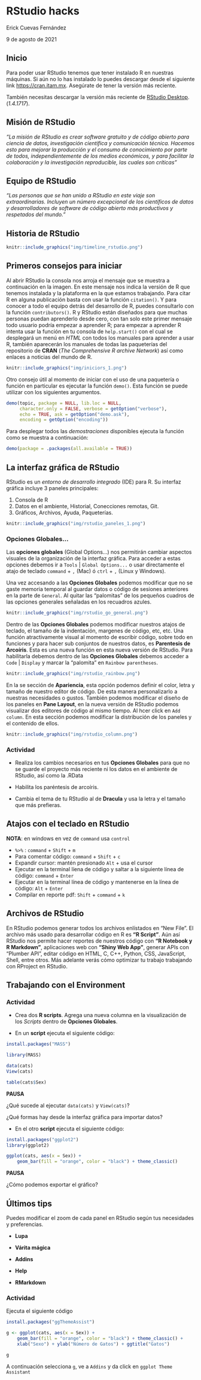# RStudio hacks

Erick Cuevas Fernández

9 de agosto de 2021

## Inicio

Para poder usar RStudio tenemos que tener instalado R en nuestras máquinas. Si aún no lo has instalado lo puedes descargar desde el siguiente link <https://cran.itam.mx>. Asegúrate de tener la versión más reciente.

También necesitas descargar la versión más reciente de [RStudio Desktop](https://www.rstudio.com/products/rstudio/download/). (*1.4.1717*).

## Misión de RStudio

*"La misión de RStudio es crear software gratuito y de código abierto para ciencia de datos, investigación científica y comunicación técnica. Hacemos esto para mejorar la producción y el consumo de conocimiento por parte de todos, independientemente de los medios económicos, y para facilitar la colaboración y la investigación reproducible, las cuales son críticas"*

## Equipo de RStudio

*"Las personas que se han unido a RStudio en este viaje son extraordinarias. Incluyen un número excepcional de los científicos de datos y desarrolladores de software de código abierto más productivos y respetados del mundo."*

## Historia de RStudio

```r
knitr::include_graphics("img/timeline_rstudio.png")
```

## Primeros consejos para iniciar

Al abrir RStudio la consola nos arroja el mensaje que se muestra a continuación en la imagen. En este mensaje nos indica la versión de R que tenemos instalada y la plataforma en la que estamos trabajando. Para citar R en alguna publicación basta con usar la función `citation()`. Y para conocer a todo el equipo detrás del desarrollo de R, puedes consultarlo con la función `contributors()`. R y RStudio están diseñados para que muchas personas puedan aprenderlo desde cero, con tan solo este primer mensaje todo usuario podría empezar a aprender R; para empezar a aprender R intenta usar la función en tu consola de `help.start()` con el cual se desplegará un menú en *HTML* con todos los manuales para aprender a usar R, también aparecerán los manuales de todas las paqueterías del repositorio de **CRAN** (*The Comprehensive R archive Network*) así como enlaces a noticias del mundo de R.

```r
knitr::include_graphics("img/iniciors_1.png")
```

Otro consejo útil al momento de iniciar con el uso de una paquetería o función en particular es ejecutar la función `demo()`. Esta función se puede utilizar con los siguientes argumentos.

```r
demo(topic, package = NULL, lib.loc = NULL,
     character.only = FALSE, verbose = getOption("verbose"),
     echo = TRUE, ask = getOption("demo.ask"),
     encoding = getOption("encoding"))
```

Para desplegar todos las *demostraciones* disponibles ejecuta la función como se muestra a continuación:

```r
demo(package = .packages(all.available = TRUE))
```

## La interfaz gráfica de RStudio

RStudio es un *entorno de desarrollo integrado* (IDE) para R. Su interfaz gráfica incluye 3 paneles principales:

1.  Consola de R
2.  Datos en el ambiente, Historial, Conecciones remotas, Git.
3.  Gráficos, Archivos, Ayuda, Paqueterías.

```r
knitr::include_graphics("img/rstudio_paneles_1.png")
```

### Opciones Globales...

Las **opciones globales** (Global Options...) nos permitirán cambiar aspectos visuales de la organización de la interfaz gráfica. Para acceder a estas opciones debemos ir a `Tools` \| `Global Options...` o usar directamente el atajo de teclado `command` + `,` (Mac) ó `ctrl` + `,` (Linux y Windows).

Una vez accesando a las **Opciones Globales** podemos modificar que no se gaste memoria temporal al guardar datos o código de sesiones anteriores en la parte de `General`. Al quitar las "palomitas" de los pequeños cuadros de las opciones generales señaladas en los recuadros azules.

```r
knitr::include_graphics("img/rstudio_go_general.png")
```

Dentro de las **Opciones Globales** podemos modificar nuestros atajos de teclado, el tamaño de la indentación, margenes de código, etc, etc. Una función atractivamente visual al momento de escribir código, sobre todo en funciones y para hacer sub conjuntos de nuestros datos, es **Parentesis de Arcoíris**. Esta es una nueva función en esta nueva versión de RStudio. Para habilitarla debemos dentro de las **Opciones Globales** debemos acceder a `Code` \| `Display` y marcar la "palomita" en `Rainbow parentheses`.

```r
knitr::include_graphics("img/rstudio_rainbow.png")
```

En la se sección de **Apariencia**, esta opción podemos definir el color, letra y tamaño de nuestro editor de código. De esta manera personalizarlo a nuestras necesidades o gustos. También podemos modificar el diseño de los paneles en **Pane Layout**, en la nueva versión de RStudio podemos visualizar dos editores de código al mismo tiempo. Al hcer click en `Add column`. En esta sección podemos modificar la distribución de los paneles y el contenido de ellos.

```r
knitr::include_graphics("img/rstudio_column.png")
```

### Actividad

-   Realiza los cambios necesarios en tus **Opciones Globales** para que no se guarde el proyecto más reciente ni los datos en el ambiente de RStudio, así como la .RData

-   Habilita los paréntesis de arcoíris.

-   Cambia el tema de tu RStudio al de **Dracula** y usa la letra y el tamaño que más prefieras.

## Atajos con el teclado en RStudio

**NOTA**: en windows en vez de `command` usa `control`

-   `%>%` : `command` + `Shift` + `m`\
-   Para comentar código: `command` + `Shift` + `c`
-   Expandir cursor: mantén presionado `Alt` + usa el cursor
-   Ejecutar en la terminal líena de código y saltar a la siguiente línea de código: `command` + `Enter`
-   Ejecutar en la terminal línea de código y mantenerse en la línea de código: `Alt` + `Enter`
-   Compilar en reporte pdf: `Shift` + `command` + `k`

## Archivos de RStudio

En RStudio podemos generar todos los archivos enlístados en "New File". El archivo más usado para desarrollar código en R es **"R Script"**. Aún así RStudio nos permite hacer reportes de nuestros código con **"R Notebook y R Markdown"**, aplicaciones web con **"Shiny Web App"**, generar APIs con "Plumber API", editar código en HTML, C, C++, Python, CSS, JavaScript, Shell, entre otros. Más adelante verás cómo optimizar tu trabajo trabajando con RProject en RStudio.

## Trabajando con el **Environment**

### Actividad

-   Crea dos **R scripts**. Agrega una nueva columna en la visualización de los *Scripts* dentro de **Opciones Globales**.

-   En un **script** ejecuta el siguiente código:

```r
install.packages("MASS")

library(MASS)

data(cats)
View(cats)

table(cats$Sex)

```

**PAUSA**

¿Qué sucede al ejecutar `data(cats)` y `View(cats)`?

¿Qué formas hay desde la interfaz gráfica para importar datos?

-   En el otro **script** ejecuta el siguiente código:

```r
install.packages("ggplot2")
library(ggplot2)

ggplot(cats, aes(x = Sex)) + 
    geom_bar(fill = "orange", color = "black") + theme_classic() 

```

**PAUSA**

¿Cómo podemos exportar el gráfico?

## Últimos tips

Puedes modificar el zoom de cada panel en RStudio según tus necesidades y preferencias.

-   **Lupa**

-   **Várita mágica**

-   **Addins**

-   **Help**

-   **RMarkdown**

### Actividad

Ejecuta el siguiente código

```r
install.packages("ggThemeAssist")

g <- ggplot(cats, aes(x = Sex)) + 
    geom_bar(fill = "orange", color = "black") + theme_classic() +
    xlab("Sexo") + ylab("Número de Gatos") + ggtitle("Gatos")

g
```

A continuación selecciona `g`, ve a `Addins` y da click en `ggplot Theme Assistant`
